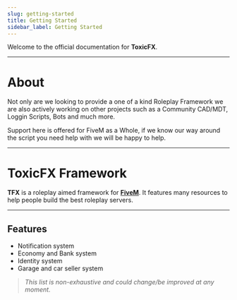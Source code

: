 ```yaml
---
slug: getting-started
title: Getting Started
sidebar_label: Getting Started
---
```


Welcome to the official documentation for **ToxicFX**.

---

# About

Not only are we looking to provide a one of a kind Roleplay Framework we are also actively working on other projects such as a Community CAD/MDT, Loggin Scripts, Bots and much more.

Support here is offered for FiveM as a Whole, if we know our way around the script you need help with we will be happy to help.

---

# ToxicFX Framework
**TFX** is a roleplay aimed framework for **[FiveM](https://fivem.net/)**. It features many resources to help people build the best roleplay servers.

---

## Features
- Notification system
- Economy and Bank system
- Identity system
- Garage and car seller system

> *This list is non-exhaustive and could change/be improved at any moment.*
